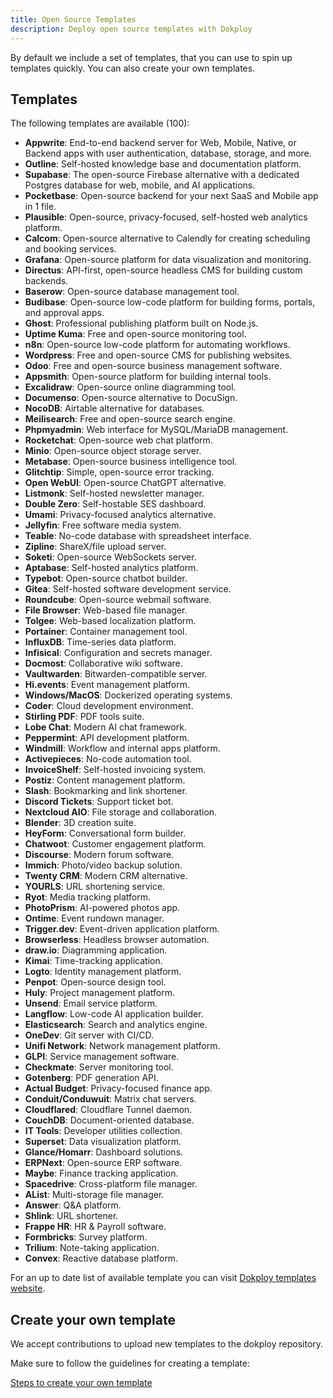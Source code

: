 ```yaml
---
title: Open Source Templates
description: Deploy open source templates with Dokploy
---
```


By default we include a set of templates, that you can use to spin up templates quickly. You can also create your own templates.

## Templates

The following templates are available (100):

- **Appwrite**: End-to-end backend server for Web, Mobile, Native, or Backend apps with user authentication, database, storage, and more.
- **Outline**: Self-hosted knowledge base and documentation platform.
- **Supabase**: The open-source Firebase alternative with a dedicated Postgres database for web, mobile, and AI applications.
- **Pocketbase**: Open-source backend for your next SaaS and Mobile app in 1 file.
- **Plausible**: Open-source, privacy-focused, self-hosted web analytics platform.
- **Calcom**: Open-source alternative to Calendly for creating scheduling and booking services.
- **Grafana**: Open-source platform for data visualization and monitoring.
- **Directus**: API-first, open-source headless CMS for building custom backends.
- **Baserow**: Open-source database management tool.
- **Budibase**: Open-source low-code platform for building forms, portals, and approval apps.
- **Ghost**: Professional publishing platform built on Node.js.
- **Uptime Kuma**: Free and open-source monitoring tool.
- **n8n**: Open-source low-code platform for automating workflows.
- **Wordpress**: Free and open-source CMS for publishing websites.
- **Odoo**: Free and open-source business management software.
- **Appsmith**: Open-source platform for building internal tools.
- **Excalidraw**: Open-source online diagramming tool.
- **Documenso**: Open-source alternative to DocuSign.
- **NocoDB**: Airtable alternative for databases.
- **Meilisearch**: Free and open-source search engine.
- **Phpmyadmin**: Web interface for MySQL/MariaDB management.
- **Rocketchat**: Open-source web chat platform.
- **Minio**: Open-source object storage server.
- **Metabase**: Open-source business intelligence tool.
- **Glitchtip**: Simple, open-source error tracking.
- **Open WebUI**: Open-source ChatGPT alternative.
- **Listmonk**: Self-hosted newsletter manager.
- **Double Zero**: Self-hostable SES dashboard.
- **Umami**: Privacy-focused analytics alternative.
- **Jellyfin**: Free software media system.
- **Teable**: No-code database with spreadsheet interface.
- **Zipline**: ShareX/file upload server.
- **Soketi**: Open-source WebSockets server.
- **Aptabase**: Self-hosted analytics platform.
- **Typebot**: Open-source chatbot builder.
- **Gitea**: Self-hosted software development service.
- **Roundcube**: Open-source webmail software.
- **File Browser**: Web-based file manager.
- **Tolgee**: Web-based localization platform.
- **Portainer**: Container management tool.
- **InfluxDB**: Time-series data platform.
- **Infisical**: Configuration and secrets manager.
- **Docmost**: Collaborative wiki software.
- **Vaultwarden**: Bitwarden-compatible server.
- **Hi.events**: Event management platform.
- **Windows/MacOS**: Dockerized operating systems.
- **Coder**: Cloud development environment.
- **Stirling PDF**: PDF tools suite.
- **Lobe Chat**: Modern AI chat framework.
- **Peppermint**: API development platform.
- **Windmill**: Workflow and internal apps platform.
- **Activepieces**: No-code automation tool.
- **InvoiceShelf**: Self-hosted invoicing system.
- **Postiz**: Content management platform.
- **Slash**: Bookmarking and link shortener.
- **Discord Tickets**: Support ticket bot.
- **Nextcloud AIO**: File storage and collaboration.
- **Blender**: 3D creation suite.
- **HeyForm**: Conversational form builder.
- **Chatwoot**: Customer engagement platform.
- **Discourse**: Modern forum software.
- **Immich**: Photo/video backup solution.
- **Twenty CRM**: Modern CRM alternative.
- **YOURLS**: URL shortening service.
- **Ryot**: Media tracking platform.
- **PhotoPrism**: AI-powered photos app.
- **Ontime**: Event rundown manager.
- **Trigger.dev**: Event-driven application platform.
- **Browserless**: Headless browser automation.
- **draw.io**: Diagramming application.
- **Kimai**: Time-tracking application.
- **Logto**: Identity management platform.
- **Penpot**: Open-source design tool.
- **Huly**: Project management platform.
- **Unsend**: Email service platform.
- **Langflow**: Low-code AI application builder.
- **Elasticsearch**: Search and analytics engine.
- **OneDev**: Git server with CI/CD.
- **Unifi Network**: Network management platform.
- **GLPI**: Service management software.
- **Checkmate**: Server monitoring tool.
- **Gotenberg**: PDF generation API.
- **Actual Budget**: Privacy-focused finance app.
- **Conduit/Conduwuit**: Matrix chat servers.
- **Cloudflared**: Cloudflare Tunnel daemon.
- **CouchDB**: Document-oriented database.
- **IT Tools**: Developer utilities collection.
- **Superset**: Data visualization platform.
- **Glance/Homarr**: Dashboard solutions.
- **ERPNext**: Open-source ERP software.
- **Maybe**: Finance tracking application.
- **Spacedrive**: Cross-platform file manager.
- **AList**: Multi-storage file manager.
- **Answer**: Q&A platform.
- **Shlink**: URL shortener.
- **Frappe HR**: HR & Payroll software.
- **Formbricks**: Survey platform.
- **Trilium**: Note-taking application.
- **Convex**: Reactive database platform.

For an up to date list of available template you can visit [Dokploy templates website](https://templates.dokploy.com/).

## Create your own template

We accept contributions to upload new templates to the dokploy repository.

Make sure to follow the guidelines for creating a template:

[Steps to create your own template](https://github.com/Dokploy/templates)

[^1]: Please note that if you're self-hosting a mail server you need port 25 to be open for SMTP (Mail Transmission Protocol that allows you to send and receive) to work properly. Some VPS providers like [Hetzner](https://docs.hetzner.com/cloud/servers/faq/#why-can-i-not-send-any-mails-from-my-server) block this port by default for new clients.

